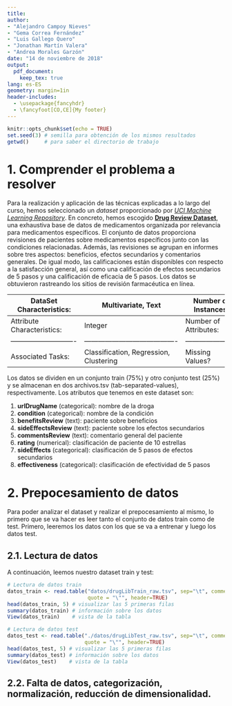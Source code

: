```yaml
---
title:
author:
- "Alejandro Campoy Nieves"
- "Gema Correa Fernández"
- "Luis Gallego Quero"
- "Jonathan Martín Valera"
- "Andrea Morales Garzón"
date: "14 de noviembre de 2018"
output:
  pdf_document:
    keep_tex: true
lang: es-ES
geometry: margin=1in
header-includes:
  - \usepackage{fancyhdr}
  - \fancyfoot[CO,CE]{My footer}
---
```


<!----------------------------------------------------------------Portada------------------------------------------------------------------>
####################
\thispagestyle{empty}

\begin{center} \huge \textbf{Tratamiento Inteligente de datos} \end{center}
\vspace{0.3cm}
\begin{center} \huge \textbf{(TID)} \end{center}
\vspace{1.7cm}
\begin{center} \Large \textbf{\textsc{Prácticas de la asignatura}} \end{center}
\vspace{0.2cm}
\begin{center} \large \textbf{2018-2019} \end{center}

\vspace{2.5cm}

\textbf{\large En colaboración con:}
\vspace{0.2cm}
\begin{figure}[h]
    \centering
    \includegraphics[width=0.7\textwidth]{imagenes/logoUGR.jpg}
    \label{imagen2}
\end{figure}

\vspace{2.5cm}

\hspace{8.5cm}{\large \textbf{Participantes}}

\vspace{0.25cm}

\hspace{8.5cm}{Alejandro Campoy Nieves:  \href{mailto:alejandroac79@correo.ugr.es}{\textcolor{blue}{\underline{alejandroac79@correo.ugr.es}}}}

\vspace{0.15cm}

\hspace{8.5cm}{Gema Correa Fernández:  \href{mailto:gecorrea@correo.ugr.es}{\textcolor{blue}{\underline{gecorrea@correo.ugr.es}}} }

\vspace{0.15cm}

\hspace{8.5cm}{Luis Gallego Quero:  \href{mailto:lgaq94@correo.ugr.es}{\textcolor{blue}{\underline{lgaq94@correo.ugr.es}}} }

\vspace{0.15cm}

\hspace{8.5cm}{Jonathan Martín Valera:  \href{mailto:jmv742@correo.ugr.es}{\textcolor{blue}{\underline{jmv742@correo.ugr.es}}} }

\vspace{0.15cm}

\hspace{8.5cm}{Andrea Morales Garzón:  \href{mailto:andreamgmg@correo.ugr.es}{\textcolor{blue}{\underline{andreamgmg@correo.ugr.es}}} }

\vspace{0.15cm}

\newpage

<!----------------------------------------------------------------Indices------------------------------------------------------------------>
####################
\thispagestyle{empty}
\tableofcontents
\newpage

\thispagestyle{empty}
\listoffigures
\newpage

\thispagestyle{empty}
\listoftables
\newpage

\pagestyle{fancy}
\fancyhf{}
\lhead{Proyecto}
\rhead{\thepage}
\setcounter{page}{1}

```r
knitr::opts_chunk$set(echo = TRUE)
set.seed(3) # semilla para obtención de los mismos resultados
getwd()     # para saber el directorio de trabajo
```

<!-----------------------------------------1. Comprender el problema a resolver------------------------------------------------------>

<!--------------------------------------------1. Comprender el problema a resolver--------------------------------------------------------->
# 1. Comprender el problema a resolver

Para la realización y aplicación de las técnicas explicadas a lo largo del curso, hemos seleccionado un _dataset_ proporcionado por [*UCI Machine Learning Repository*](https://archive.ics.uci.edu/ml/index.php). En concreto, hemos escogido [**Drug Review Dataset**](https://archive.ics.uci.edu/ml/datasets/Drug+Review+Dataset+%28Druglib.com%29), una exhaustiva base de datos de medicamentos organizada por relevancia para medicamentos específicos. El conjunto de datos proporciona revisiones de pacientes sobre medicamentos específicos junto con las condiciones relacionadas. Además, las revisiones se agrupan en informes sobre tres aspectos: beneficios, efectos secundarios y comentarios generales. De igual modo, las calificaciones están disponibles con respecto a la satisfacción general, así como una calificación de efectos secundarios de 5 pasos y una calificación de eficacia de 5 pasos. Los datos se obtuvieron rastreando los sitios de revisión farmacéutica en línea.

<!--- Tabla --->

| DataSet Characteristics:   | Multivariate, Text                     | Number of Instances:  | 4143 | Area:               | N/A        |
|----------------------------|----------------------------------------|-----------------------|------|---------------------|------------|
| Attribute Characteristics: | Integer                                | Number of Attributes: | 8    | Date Donated        | 2018-10-02 |
|----------------------------|----------------------------------------|-----------------------|------|---------------------|------------|
| Associated Tasks:          | Classification, Regression, Clustering | Missing Values?       | N/A  | Number of Web Hits: | 7001       |

Los datos se dividen en un conjunto train (75%) y otro conjunto test (25%) y se almacenan en dos archivos.tsv (tab-separated-values), respectivamente. Los atributos que tenemos en este dataset son:

1. **urlDrugName** (categorical): nombre de la droga
2. **condition** (categorical): nombre de la condición
3. **benefitsReview** (text): paciente sobre beneficios
4. **sideEffectsReview** (text): paciente sobre los efectos secundarios
5. **commentsReview** (text): comentario general del paciente
6. **rating** (numerical): clasificación de paciente de 10 estrellas
7. **sideEffects** (categorical): clasificación de 5 pasos de efectos secundarios
8. **effectiveness** (categorical): clasificación de efectividad de 5 pasos


<!--------------------------------------------2. Prepocesamiento de datos------------------------------------------------------------>

# 2. Prepocesamiento de datos

Para poder analizar el dataset y realizar el prepocesamiento al mismo, lo primero que se va hacer es leer tanto el conjunto de datos train como de test. Primero, leeremos los datos con los que se va a entrenar y luego los datos test.

## 2.1. Lectura de datos

A continuación, leemos nuestro dataset train y test:

```r
# Lectura de datos train
datos_train <- read.table("datos/drugLibTrain_raw.tsv", sep="\t", comment.char="",
                          quote = "\"", header=TRUE)
head(datos_train, 5) # visualizar las 5 primeras filas
summary(datos_train) # información sobre los datos
View(datos_train)    # vista de la tabla

# Lectura de datos test
datos_test <- read.table("./datos/drugLibTest_raw.tsv", sep="\t", comment.char="",
                         quote = "\"", header=TRUE)
head(datos_test, 5) # visualizar las 5 primeras filas
summary(datos_test) # información sobre los datos
View(datos_test)    # vista de la tabla
```

## 2.2. Falta de datos, categorización, normalización, reducción de dimensionalidad.

<!--- Borrar si añgún atributo no nos da información como un ID, hacer una transformación con los atributos asimétricos, ya que son necesarios para la aplicación de algunos métodos de aprendizaje sensibles a distancias. Se consideran asimétricos cuando el valor skewness se aleja de 0, podemos eliminar las variables con varianza 0 o muy próximas. --->
